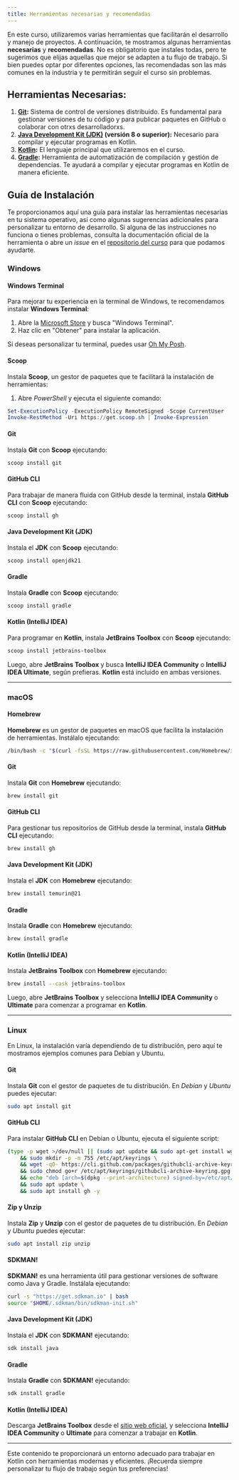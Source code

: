 ```yaml
---
title: Herramientas necesarias y recomendadas
---
```



<ReadingTime />

En este curso, utilizaremos varias herramientas que facilitarán el desarrollo y manejo de proyectos. A continuación, te mostramos algunas herramientas **necesarias** y **recomendadas**. No es obligatorio que instales todas, pero te sugerimos que elijas aquellas que mejor se adapten a tu flujo de trabajo. Si bien puedes optar por diferentes opciones, las recomendadas son las más comunes en la industria y te permitirán seguir el curso sin problemas.

## Herramientas Necesarias:

1. **[Git](https://git-scm.com/):** Sistema de control de versiones distribuido. Es fundamental para gestionar versiones de tu código y para publicar paquetes en GitHub o colaborar con otrxs desarrolladorxs.
2. **[Java Development Kit (JDK)](https://www.java.com/es/) (versión 8 o superior):** Necesario para compilar y ejecutar programas en Kotlin.
3. **[Kotlin](https://kotlinlang.org/):** El lenguaje principal que utilizaremos en el curso.
4. **[Gradle](https://gradle.org/):** Herramienta de automatización de compilación y gestión de dependencias. Te ayudará a compilar y ejecutar programas en Kotlin de manera eficiente.

## Guía de Instalación

Te proporcionamos aquí una guía para instalar las herramientas necesarias en tu sistema operativo, así como algunas sugerencias adicionales para personalizar tu entorno de desarrollo. Si alguna de las instrucciones no funciona o tienes problemas, consulta la documentación oficial de la herramienta o abre un *issue* en el [repositorio del curso](https://github.com/r8vnhill/dibs) para que podamos ayudarte.

### Windows

#### Windows Terminal

Para mejorar tu experiencia en la terminal de Windows, te recomendamos instalar **Windows Terminal**:

1. Abre la [Microsoft Store](https://www.microsoft.com/es-mx/p/windows-terminal/9n0dx20hk701) y busca "Windows Terminal".
2. Haz clic en "Obtener" para instalar la aplicación.

Si deseas personalizar tu terminal, puedes usar [Oh My Posh](https://ohmyposh.dev/).

#### Scoop

Instala **Scoop**, un gestor de paquetes que te facilitará la instalación de herramientas:

1. Abre _PowerShell_ y ejecuta el siguiente comando:

```powershell
Set-ExecutionPolicy -ExecutionPolicy RemoteSigned -Scope CurrentUser
Invoke-RestMethod -Uri https://get.scoop.sh | Invoke-Expression
```

#### Git

Instala **Git** con **Scoop** ejecutando:

```powershell
scoop install git
```

#### GitHub CLI

Para trabajar de manera fluida con GitHub desde la terminal, instala **GitHub CLI** con **Scoop** ejecutando:

```powershell
scoop install gh
```

#### Java Development Kit (JDK)

Instala el **JDK** con **Scoop** ejecutando:

```powershell
scoop install openjdk21
```

#### Gradle

Instala **Gradle** con **Scoop** ejecutando:

```powershell
scoop install gradle
```

#### Kotlin (IntelliJ IDEA)

Para programar en **Kotlin**, instala **JetBrains Toolbox** con **Scoop** ejecutando:

```powershell
scoop install jetbrains-toolbox
```

Luego, abre **JetBrains Toolbox** y busca **IntelliJ IDEA Community** o **IntelliJ IDEA Ultimate**, según prefieras. **Kotlin** está incluido en ambas versiones.

---

### macOS

#### Homebrew

**Homebrew** es un gestor de paquetes en macOS que facilita la instalación de herramientas. Instálalo ejecutando:

```bash
/bin/bash -c "$(curl -fsSL https://raw.githubusercontent.com/Homebrew/install/HEAD/install.sh)"
```

#### Git

Instala **Git** con **Homebrew** ejecutando:

```bash
brew install git
```

#### GitHub CLI

Para gestionar tus repositorios de GitHub desde la terminal, instala **GitHub CLI** ejecutando:

```bash
brew install gh
```

#### Java Development Kit (JDK)

Instala el **JDK** con **Homebrew** ejecutando:

```bash
brew install temurin@21
```

#### Gradle

Instala **Gradle** con **Homebrew** ejecutando:

```bash
brew install gradle
```

#### Kotlin (IntelliJ IDEA)

Instala **JetBrains Toolbox** con **Homebrew** ejecutando:

```bash
brew install --cask jetbrains-toolbox
```

Luego, abre **JetBrains Toolbox** y selecciona **IntelliJ IDEA Community** o **Ultimate** para comenzar a programar en **Kotlin**.

---

### Linux

En Linux, la instalación varía dependiendo de tu distribución, pero aquí te mostramos ejemplos comunes para Debian y Ubuntu.

#### Git

Instala **Git** con el gestor de paquetes de tu distribución. En _Debian_ y _Ubuntu_ puedes ejecutar:

```bash
sudo apt install git
```

#### GitHub CLI

Para instalar **GitHub CLI** en Debian o Ubuntu, ejecuta el siguiente script:

```bash
(type -p wget >/dev/null || (sudo apt update && sudo apt-get install wget -y)) \
	&& sudo mkdir -p -m 755 /etc/apt/keyrings \
	&& wget -qO- https://cli.github.com/packages/githubcli-archive-keyring.gpg | sudo tee /etc/apt/keyrings/githubcli-archive-keyring.gpg > /dev/null \
	&& sudo chmod go+r /etc/apt/keyrings/githubcli-archive-keyring.gpg \
	&& echo "deb [arch=$(dpkg --print-architecture) signed-by=/etc/apt/keyrings/githubcli-archive-keyring.gpg] https://cli.github.com/packages stable main" | sudo tee /etc/apt/sources.list.d/github-cli.list > /dev/null \
	&& sudo apt update \
	&& sudo apt install gh -y
```

#### Zip y Unzip

Instala **Zip** y **Unzip** con el gestor de paquetes de tu distribución. En _Debian_ y _Ubuntu_ puedes ejecutar:

```bash
sudo apt install zip unzip
```

#### SDKMAN!

**SDKMAN!** es una herramienta útil para gestionar versiones de software como Java y Gradle. Instálala ejecutando:

```bash
curl -s "https://get.sdkman.io" | bash
source "$HOME/.sdkman/bin/sdkman-init.sh"
```

#### Java Development Kit (JDK)

Instala el **JDK** con **SDKMAN!** ejecutando:

```bash
sdk install java
```

#### Gradle

Instala **Gradle** con **SDKMAN!** ejecutando:

```bash
sdk install gradle
```

#### Kotlin (IntelliJ IDEA)

Descarga **JetBrains Toolbox** desde el [sitio web oficial](https://www.jetbrains.com/toolbox-app/download/), y selecciona **IntelliJ IDEA Community** o **Ultimate** para comenzar a trabajar en **Kotlin**.

---

Este contenido te proporcionará un entorno adecuado para trabajar en Kotlin con herramientas modernas y eficientes. ¡Recuerda siempre personalizar tu flujo de trabajo según tus preferencias!